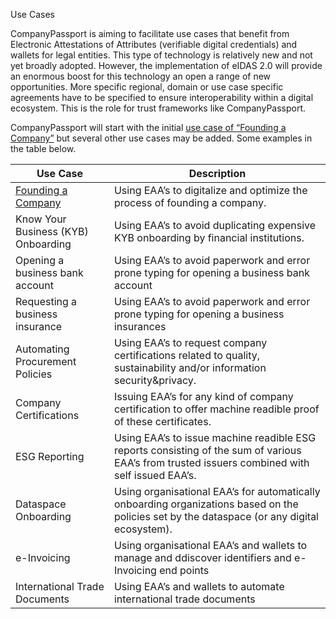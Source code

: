 
<Kicker variant="accent">Use Cases</Kicker>
<Title size="large" variant="primary">
  Overview
</Title>

CompanyPassport is aiming to facilitate use cases that benefit from Electronic Attestations of Attributes (verifiable digital credentials) and wallets for legal entities. This type of technology is relatively new and not yet broadly adopted. However, the implementation of eIDAS 2.0 will provide an enormous boost for this technology an open a range of new opportunities. More specific regional, domain or use case specific agreements have to be specified to ensure interoperability within a digital ecosystem. This is the role for trust frameworks like CompanyPassport.

CompanyPassport will start with the initial [use case of “Founding a Company”](./use-cases/founding-a-company) but several other use cases may be added. Some examples in the table below.

| Use Case                                             | Description                                                                                                                                    |
| ---------------------------------------------------- | ---------------------------------------------------------------------------------------------------------------------------------------------- |
| [Founding a Company](./use-cases/founding-a-company) | Using EAA’s to digitalize and optimize the process of founding a company.                                                                      |
| Know Your Business (KYB) Onboarding                  | Using EAA’s to avoid duplicating expensive KYB onboarding by financial institutions.                                                           |
| Opening a business bank account                      | Using EAA’s to avoid paperwork and error prone typing for opening a business bank account                                                      |
| Requesting a business insurance                      | Using EAA’s to avoid paperwork and error prone typing for opening a business insurances                                                        |
| Automating Procurement Policies                      | Using EAA’s to request company certifications related to quality, sustainability and/or information security&privacy.                          |
| Company Certifications                               | Issuing EAA’s for any kind of company certification to offer machine readible proof of these certificates.                                     |
| ESG Reporting                                        | Using EAA’s to issue machine readible ESG reports consisting of the sum of various EAA’s from trusted issuers combined with self issued EAA’s. |
| Dataspace Onboarding                                 | Using organisational EAA’s for automatically onboarding organizations based on the policies set by the dataspace (or any digital ecosystem).   |
| e-Invoicing                                          | Using organisational EAA’s and wallets to manage and ddiscover identifiers and e-Invoicing end points                                          |
| International Trade Documents                        | Using EAA’s and wallets to automate international trade documents                                                                              |
